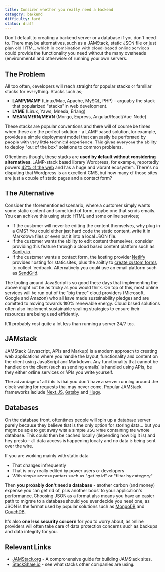 ```yaml
---
title: Consider whether you really need a backend
category: backend
difficulty: hard
status: draft
---
```


Don't default to creating a backend server or a database if you don't need to. There may be alternatives, such as a JAMStack, static JSON file or just plan old HTML, which in combination with cloud-based online services could provide the functionality you need without the many overheads (environmental and otherwise) of running your own servers.

## The Problem

All too often, developers will reach straight for popular stacks or familiar stacks for everything. Stacks such as;

- **LAMP/MAMP** (Linux/Mac, Apache, MySQL, PHP) - arguably the stack that popularized "stacks" in web development.
- **LYME** (Linux, Yaws, Mnesia, Erlang)
- **MEAN/MERN/MEVN** (Mongo, Express, Angular/React/Vue, Node)

These stacks are popular conventions and there will of course be times when these are the perfect solution - a LAMP based solution, for example, provides a simple deployment model that can easily be performed by people with very little technical experience. This gives everyone the ability to deploy "out of the box" solutions to common problems.

Oftentimes though, these stacks are **used by default without considering alternatives**. LAMP-stack based library Wordpress, for example, reportedly powers [42% of the web](https://wordpress.com/) and has a huge and vibrant ecosystem. There's no disputing that Wordpress is an excellent CMS, but how many of those sites are just a couple of static pages and a contact form?

## The Alternative

Consider the aforementioned scenario, where a customer simply wants some static content and some kind of form, maybe one that sends emails. You can achieve this using static HTML and some online services;

- If the customer will never be editing the content themselves, why plug in a CMS? You could either just hard code the static content, write it in [Markdown](https://en.wikipedia.org/wiki/Markdown) files or even put it into a local [JSON](https://en.wikipedia.org/wiki/JSON) file.
- If the customer wants the ability to edit content themselves, consider providing this feature through a cloud based content platform such as [Sanity.io](https://www.sanity.io/).
- If the customer wants a contact form, the hosting provider [Netlify](https://www.netlify.com/) provides hosting for static sites, plus the abiltiy to [create custom forms](https://docs.netlify.com/forms/setup/) to collect feedback. Alternatively you could use an email platform such as [SendGrid](https://sendgrid.com/).

The tooling around JavaScript is so good these days that implementing the above might not be as tricky as you would think. On top of this, most online services will be run out of the "big three" cloud providers (Microsoft, Google and Amazon) who all have made sustainability pledges and are comitted to moving towards 100% renewable energy. Cloud based solutions often also implement sustainable scaling strategies to ensure their resources are being used efficiently.

It'll probably cost quite a lot less than running a server 24/7 too.

## JAMstack

JAMStack (Javascript, APIs and Markup) is a modern approach to creating web applications where you handle the layout, functionality and content on the client using JavaScript and Markdown. Any functionality that cannot be handled on the client (such as sending emails) is handled using APIs, be they either online services or APIs you write yourself.

The advantage of all this is that you don't have a server running around the clock waiting for requests that may never come. Popular JAMStack frameworks include [Next.JS](https://nextjs.org/), [Gatsby](https://www.gatsbyjs.com/) and [Hugo](https://gohugo.io/).

## Databases

On the database front, oftentimes people will spin up a database server purely because they believe that is the only option for storing data... but you might be able to get away with a simple JSON file containing the whole database. This could then be cached locally (depending how big it is) and hey presto - all data access is happening locally and no data is being sent over the wire.

If you are working mainly with static data

- That changes infrequently
- That is only really edited by power users or developers
- With simple access patters such as "get by id" or "filter by category"

Then **you probably don't need a database** - another carbon (and money) expense you can get rid of, plus another boost to your application's performance. Choosing JSON as a format also means you have an easier path to migrate to a database should you ever decide you need one, as JSON is the format used by popular solutions such as [MongoDB](https://www.mongodb.com/) and [CouchDB](https://couchdb.apache.org/).

It's also **one less security concern** for you to worry about, as online providers will often take care of data protection concerns such as backups and data integrity for you.

## Relevant Links

- [JAMStack.org](https://jamstack.org/) - A comprohensive guide for building JAMStack sites.
- [StackShare.io](https://stackshare.io/) - see what stacks other companies are using.
